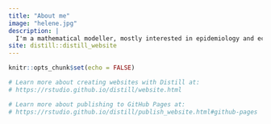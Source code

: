 ```yaml
---
title: "About me"
image: "helene.jpg"
description: |
  I'm a mathematical modeller, mostly interested in epidemiology and ecology. So far, I've worked on issues regarding population dynamics of insect vectors and the transmission dynamics of vector-borne diseases.
site: distill::distill_website
---
```


```r
knitr::opts_chunk$set(echo = FALSE)

# Learn more about creating websites with Distill at:
# https://rstudio.github.io/distill/website.html

# Learn more about publishing to GitHub Pages at:
# https://rstudio.github.io/distill/publish_website.html#github-pages

```

